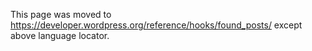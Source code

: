 {{Languages|
{{en|Plugin API/Filter Reference/found posts}}
{{ja|プラグイン API/フィルターフック一覧/found posts}}
}}

This page was moved to https://developer.wordpress.org/reference/hooks/found_posts/ except above language locator.


<!--
{{Stub}}
==Description==
This [[Plugin API/Filter Reference|filter hook]] allows developers to adjust the number of posts that WordPress's [[Class Reference/WP_Query|WP_Query]] class reports finding when it runs a query.

This hook is especially useful when developing [[Making_Custom_Queries_using_Offset_and_Pagination|custom pagination]]. For instance, if you are declaring a custom offset value in your queries, WordPress will NOT deduct the offset from the the <tt>$wp_query->found_posts</tt> parameter (for example, if you have 45 usable posts after an offset of 10, WordPress will ignore the offset and still give <tt>found_posts</tt> a value of 55).

Make sure you haven't passed <tt>no_found_rows</tt> in query arguments, Otherwise you will receive a 0 value in return. 

==Related==
{{Query Tags}}


[[Category:Filters]]
-->